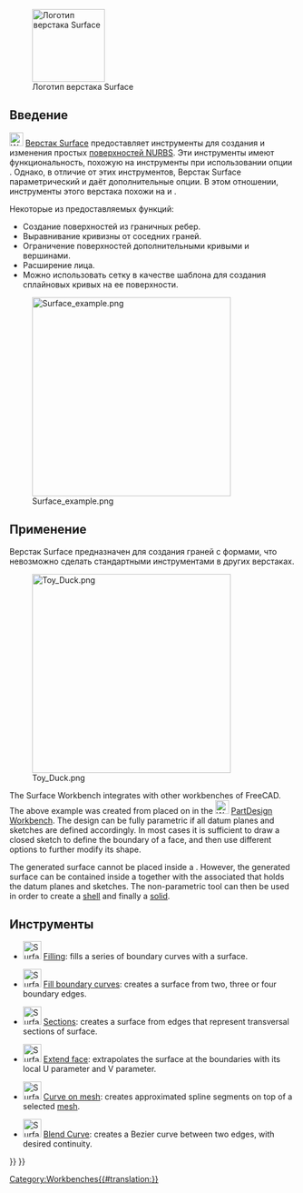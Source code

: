 <languages/>

<div class="mw-translate-fuzzy">
{{Docnav/ru
|[[Start_Workbench/ru|Верстак Start]]
|[[TechDraw_Workbench/ru|Верстак TechDraw]]
|IconL=Workbench_Start.svg
|IconR=Workbench_TechDraw.svg
}}
</div>

[[Image:Workbench_Surface.svg|thumb|128px|Логотип верстака Surface]]

{{TOCright}}

<span id="Introduction"></span>
== Введение ==

[[Image:Workbench_Surface.svg|24px]] [[Surface_Workbench/ru|Верстак Surface]] предоставляет инструменты для создания и изменения простых [https://ru.wikipedia.org/wiki/NURBS поверхностей NURBS]. Эти инструменты имеют функциональность, похожую на инструменты {{Button|[[File:Part Builder.svg|16px]] [[Part_Builder/ru|Part Builder]]}} при использовании опции {{MenuCommand|Face from edges}}. Однако, в отличие от этих инструментов, Верстак Surface параметрический и даёт дополнительные опции. В этом отношении, инструменты этого верстака похожи на {{Button|[[File:PartDesign_AdditiveLoft.svg|16px]] [[PartDesign_AdditiveLoft/ru|PartDesign AdditiveLoft]]}} и {{Button|[[File:PartDesign_AdditivePipe.svg|16px]] [[PartDesign_AdditivePipe/ru|PartDesign AdditivePipe]]}}.

Некоторые из предоставляемых функций:
* Создание поверхностей из граничных ребер.
* Выравнивание кривизны от соседних граней.
* Ограничение поверхностей дополнительными кривыми и вершинами.
* Расширение лица.
* Можно использовать сетку в качестве шаблона для создания сплайновых кривых на ее поверхности.

[[Image:Surface_example.png|350px]]

<span id="Usage"></span>
== Применение ==

Верстак Surface предназначен для создания граней с формами, что невозможно сделать стандартными инструментами в других верстаках.

[[File:Toy_Duck.png|350px]]

{{Caption|Surface created with sketches placed in datum planes with the tools of the [[PartDesign Workbench|PartDesign Workbench]]}}

The Surface Workbench integrates with other workbenches of FreeCAD. The above example was created from {{Button|[[File:Sketcher_NewSketch.svg|16px]] [[Sketch|Sketches]]}} placed on {{Button|[[File:PartDesign_Plane.svg|16px]] [[PartDesign_Plane|PartDesign Datum planes]]}} in the [[File:Workbench_PartDesign.svg|24px]] [[PartDesign_Workbench|PartDesign Workbench]]. The design can be fully parametric if all datum planes and sketches are defined accordingly. In most cases it is sufficient to draw a closed sketch to define the boundary of a face, and then use different options to further modify its shape.

The generated surface cannot be placed inside a {{Button|[[File:PartDesign_Body.svg|16px]] [[PartDesign_Body|PartDesign Body]]}}. However, the generated surface can be contained inside a {{Button|[[File:Std_Part.svg|16px]] [[Std_Part|Std Part]]}} together with the associated {{Button|[[File:PartDesign_Body.svg|16px]] [[PartDesign_Body|PartDesign Body]]}} that holds the datum planes and sketches. The non-parametric {{Button|[[File:Part_Builder.svg|16px]] [[Part_Builder|Part Builder]]}} tool can then be used in order to create a [[Glossary#Shell|shell]] and finally a [[Glossary#Solid|solid]].

<span id="Tools"></span>
== Инструменты ==

* [[File:Surface_Filling.svg|32px|link=Surface_Filling]] [[Surface_Filling|Filling]]: fills a series of boundary curves with a surface.

* [[File:Surface_GeomFillSurface.svg|32px|link=Surface_GeomFillSurface]] [[Surface_GeomFillSurface|Fill boundary curves]]: creates a surface from two, three or four boundary edges.

* [[File:Surface_Sections.svg|32px|link=Surface_Sections]] [[Surface_Sections|Sections]]: creates a surface from edges that represent transversal sections of surface.

* [[File:Surface_ExtendFace.svg|32px|link=Surface_ExtendFace]] [[Surface_ExtendFace|Extend face]]: extrapolates the surface at the boundaries with its local U parameter and V parameter.

* [[File:Surface_CurveOnMesh.svg|32px|link=Surface_CurveOnMesh]] [[Surface_CurveOnMesh|Curve on mesh]]: creates approximated spline segments on top of a selected [[Mesh_Workbench|mesh]].

* [[File:Surface_BlendCurve.svg|32px|link=Surface_BlendCurve]] [[Surface_BlendCurve|Blend Curve]]: creates a Bezier curve between two edges, with desired continuity.


<div class="mw-translate-fuzzy">
{{Docnav/ru
|[[Start_Workbench/ru|Верстак Start]]
|[[TechDraw_Workbench/ru|Верстак TechDraw]]
|IconL=Workbench_Start.svg
|IconR=Workbench_TechDraw.svg
}}
</div>

{{Surface Tools navi{{#translation:}}}}
{{Userdocnavi{{#translation:}}}}
[[Category:Workbenches{{#translation:}}]]